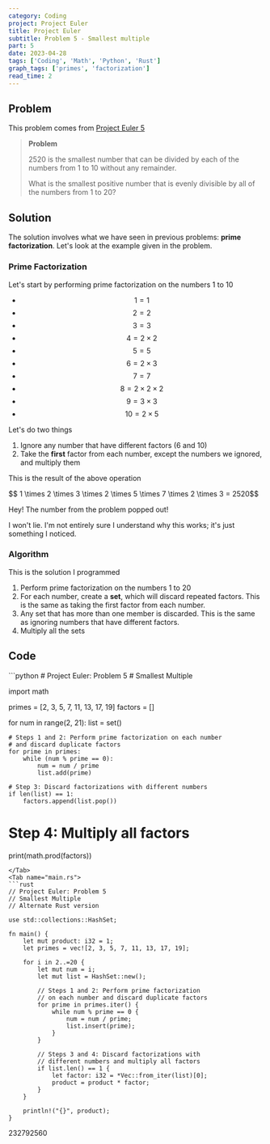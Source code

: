 ```yaml
---
category: Coding
project: Project Euler
title: Project Euler
subtitle: Problem 5 - Smallest multiple
part: 5
date: 2023-04-28
tags: ['Coding', 'Math', 'Python', 'Rust']
graph_tags: ['primes', 'factorization']
read_time: 2
---
```



## Problem

This problem comes from [Project Euler 5](https://projecteuler.net/problem=5)


> **Problem**
>
> 2520 is the smallest number that can be divided by each of the numbers from 1 to 10 without any remainder.
>
> What is the smallest positive number that is evenly divisible by all of the numbers from 1 to 20?


## Solution
The solution involves what we have seen in previous problems: **prime factorization**. Let's look at the example given in the problem.

### Prime Factorization
Let's start by performing prime factorization on the numbers 1 to 10

- $$ 1 = 1$$ 
- $$ 2 = 2$$ 
- $$ 3 = 3$$ 
- $$ 4 = 2 \times 2$$ 
- $$ 5 = 5$$ 
- $$ 6 = 2 \times 3$$ 
- $$ 7 = 7$$ 
- $$ 8 = 2 \times 2 \times 2$$ 
- $$ 9 = 3 \times 3$$ 
- $$ 10 = 2 \times 5$$ 

Let's do two things

1. Ignore any number that have different factors (6 and 10)
2. Take the **first** factor from each number, except the numbers we ignored, and multiply them

This is the result of the above operation

<div class="text-center py-3">$$ 1 \times 2 \times 3 \times 2 \times 5 \times 7 \times 2 \times 3 = 2520$$ </div>

Hey! The number from the problem popped out! 

I won't lie. I'm not entirely sure I understand why this works; it's just something I noticed.

### Algorithm
This is the solution I programmed

1. Perform prime factorization on the numbers 1 to 20
2. For each number, create a **set**, which will discard repeated factors. This is the same as taking the first factor from each number.
3. Any set that has more than one member is discarded. This is the same as ignoring numbers that have different factors.
4. Multiply all the sets

## Code

<Tabs>
<Tab name="problem05.py" checked="checked">
```python
# Project Euler: Problem 5
# Smallest Multiple

import math

primes = [2, 3, 5, 7, 11, 13, 17, 19]
factors = []

for num in range(2, 21):
    list = set()

    # Steps 1 and 2: Perform prime factorization on each number
    # and discard duplicate factors
    for prime in primes:
        while (num % prime == 0):
            num = num / prime
            list.add(prime)

    # Step 3: Discard factorizations with different numbers
    if len(list) == 1:
        factors.append(list.pop())

# Step 4: Multiply all factors
print(math.prod(factors))
```
</Tab>
<Tab name="main.rs">
```rust
// Project Euler: Problem 5
// Smallest Multiple
// Alternate Rust version

use std::collections::HashSet;

fn main() {
    let mut product: i32 = 1;
    let primes = vec![2, 3, 5, 7, 11, 13, 17, 19];

    for i in 2..=20 {
        let mut num = i;
        let mut list = HashSet::new();

        // Steps 1 and 2: Perform prime factorization
        // on each number and discard duplicate factors
        for prime in primes.iter() {
            while num % prime == 0 {
                num = num / prime;
                list.insert(prime);
            }
        }

        // Steps 3 and 4: Discard factorizations with 
        // different numbers and multiply all factors
        if list.len() == 1 {
            let factor: i32 = *Vec::from_iter(list)[0];
            product = product * factor;
        }
    }

    println!("{}", product);
}
```
</Tab>
</Tabs>

<Spoiler>232792560</Spoiler>